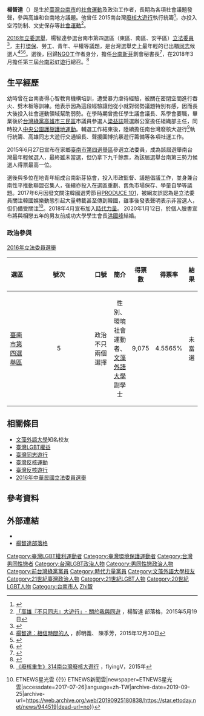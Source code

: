 {{Infobox candidate
| name = 楊智達
| english_names  = Z-da Yang
|image=
|box_width= 220px
| period = 
| Sex = 男
| nationality = {{ROC}}
|language= [[中文|中文]]、[[日語|日語]]、[[英語|英語]]、[[德語|德語]]、[[法語|法語]]
|birth_date=  {{birth_date_and_age|1991|9|4}}
| party = {{時代力量}}
|birth_place= {{TWN}}[[臺南市|臺南市]]
| residence      = {{TWN}}[[臺南市|臺南市]]
|education= 
*[[臺南市立後甲國民中學|臺南市立後甲國民中學]]
*[[文藻外語大學|文藻外語大學]]日本語文系
*[[國立高雄科技大學|國立高雄科技大學]]應用日語所
| past = 
*文藻外語大學學生議會 議長（2011）
*高雄市議員參選人梁益誌競選辦公室 組織部主任（2014）
*[[地球公民基金會|地球公民基金會]] 廢核遊行執行統籌（2015）
*台南市空汙防護自救會 遊行共同發起人 (2016)
*[[主婦聯盟環境保護基金會|主婦聯盟環境保護基金會]] 助理 (2016)
*[[文藻外語大學|文藻外語大學]]學生會指導老師 (2017)
*[[台南新芽|台南新芽]]秘書長 (2017)
*[[台南彩虹遊行|台南彩虹遊行]]總召 (2018)
*法語鑑定文憑 DELF B2
*[[歌德學院|歌德學院]]德語檢測 Goethe-Zertifikat B1
*日語講師
}}

'''楊智達'''（{{bd|1991年|9月4日|catIdx=Yang楊}}）是生於[[臺灣|臺灣]][[台南市|台南市]]的[[社會運動|社會運動]]及政治工作者，長期為各項社會議題發聲，參與高雄和台南地方議題。他曾任 2015南台灣[[臺灣反核遊行|廢核大遊行]]執行統籌<ref>{{cite news|publisher=地球公民基金會|title=廢核重生 2015南台灣廢核大遊行誓師|url=http://www.cet-taiwan.org/node/2082|date=2015-03-05|accessdate=2015-06-11|archive-date=2019-06-09|archive-url=https://web.archive.org/web/20190609143834/https://www.cet-taiwan.org/node/2082|dead-url=no}}</ref>，亦投入空污防制、文史保存等[[社會運動|社會運動]]<ref>[http://zdayoung.blogspot.tw/2015/05/blog-post.html 「高雄『不只同志』大遊行」- 關於我與同遊] {{Wayback|url=http://zdayoung.blogspot.tw/2015/05/blog-post.html |date=20170914220646 }}，楊智達 部落格，2015年5月19日</ref>。

[[2016年中華民國立法委員選舉|2016年立委選舉]]，楊智達參選台南市第四選區（東區、南區、安平區）[[立法委員|立法委員]]<ref>{{Cite web |url = http://news.ltn.com.tw/news/local/paper/893304 |title = 〈南部〉《太陽花世代來挑戰》綠黨楊智達 參選南市立委 |author = 王俊忠 |date = 2015年6月28日 |publisher = 自由時報 |language = zh-tw |accessdate = 2015年12月24日 |quote = 第三政治勢力進軍台南！綠黨台南支黨部秘書長、二十三歲青年楊智達，昨宣布參選南市第四選區立委；坦承自己是同志身分的楊智達表示，過去在高雄、台南參與不少社會運動，深感台灣政治被國民黨與民進黨兩大黨綁架，他打出「政治不只有兩種選擇」的競選主軸，希望與公民站在一起，監督兩大黨、挺好的綠黨！ |archive-date = 2019年6月17日 |archive-url = https://web.archive.org/web/20190617034423/https://news.ltn.com.tw/news/local/paper/893304 |dead-url = no }}</ref>，主打[[環保運動|環保]]、勞工、青年、平權等議題，是台灣選舉史上最年輕的已出櫃[[同志_(LGBT)|同志]]候選人<ref>[http://twunbound.github.io/view/zdayoung 楊智達：相信時間的人] {{Wayback|url=http://twunbound.github.io/view/zdayoung |date=20201109012130 }}，郝明義、 陳季芳，2015年12月30日</ref><ref>{{cite news|publisher=民報|title=23歲綠黨「同志」楊智達角逐台南立委|url=http://www.peoplenews.tw/news/a347f944-6874-46b5-a9f9-916770a3ad4b|date=2015-06-08|accessdate=2015-06-11|archive-date=2015-09-24|archive-url=https://web.archive.org/web/20150924085928/http://www.peoplenews.tw/news/a347f944-6874-46b5-a9f9-916770a3ad4b|dead-url=no}}</ref><ref>{{cite news|publisher=苦勞網|title=第三勢力進軍台南！綠黨23歲青年楊智達參選立委|url=http://www.coolloud.org.tw/node/82700|date=2015-06-08|accessdate=2015-06-11|archive-date=2019-06-29|archive-url=https://web.archive.org/web/20190629101624/https://www.coolloud.org.tw/node/82700|dead-url=no}}</ref>。選後，回歸[[NGO|NGO]]工作者身分，擔任[[台南新芽|台南新芽]]創會秘書長<ref>{{cite news|publisher=自由時報|title=要讓台南更好！ 在地青年組新芽協會參與市議政|url=http://news.ltn.com.tw/news/politics/breakingnews/1851194|date=2016-10-09|accessdate=2016-10-12|archive-date=2019-06-28|archive-url=https://web.archive.org/web/20190628120157/https://news.ltn.com.tw/news/politics/breakingnews/1851194|dead-url=no}}</ref>，在2018年3月擔任第三屆[[台南彩虹遊行|台南彩虹遊行]]總召。<ref>{{Cite web|url=https://vita.tw/%E5%8F%B0%E5%8D%97%E5%BD%A9%E8%99%B9%E9%81%8A%E8%A1%8C%E8%81%AF%E7%9B%9F-%E5%90%91%E4%B8%8A%E9%80%A3%E7%B5%90%E5%90%91%E4%B8%8B%E7%B4%AE%E6%A0%B9-f122914c3b37|title=台南彩虹遊行聯盟 向上連結向下紮根|accessdate=2018-07-13|author=輔大新聞傳播系實驗媒體|date=2018-04-27|publisher=生命力新聞}}</ref>

== 生平經歷 ==
幼時曾在台南麥得心智教育機構培訓，遭受暴力虐待經驗，被關在密閉空間進行吞火、劈木板等訓練。他表示因為這段經驗讓他從小就對弱勢議題特別有感，因而長大後投入社會運動領域幫助弱勢。在學時期曾擔任學生議會議長、系學會要職，畢業後於[[台灣綠黨|台灣綠黨]][[高雄市|高雄市]][[三民區|三民區]]市議員參選人[[梁益誌|梁益誌]]競選辦公室擔任組織部主任，同時投入[[中央公園護樹護地運動|中央公園護樹護地運動]]。輔選工作結束後，陸續擔任南台灣廢核大遊行<ref>[https://www.flyingv.cc/project/5948 《廢核重生》314南台灣廢核大遊行] {{Wayback|url=https://www.flyingv.cc/project/5948 |date=20160330232902 }}，flyingV，2015年</ref>執行統籌、高雄同志大遊行交通組長、聲援圖博抗暴遊行籌備等各項社運工作。

2015年6月27日宣布在家鄉[[臺南市第四選舉區|臺南市第四選舉區]]參選立法委員，成為該屆選舉南台灣最年輕候選人，最終雖未當選，但仍拿下九千餘票，為該屆選舉台南第三勢力候選人得票最高一位。

選後與多位在地青年組成台南新芽協會，投入市政監督、議題倡議工作，並身兼台南性平推動聯盟召集人，後續亦投入在選區重劃、舊魚市場保存、學童自學等議題。2017年6月因發文關注韓國選秀節目[[PRODUCE_101_第二季|PRODUCE 101]]，被網友誤認為是立法委員關注韓國娛樂動態引起大量轉載甚至傳到韓國，雖事後發表聲明表示非當選人，但仍備受關注<ref>{{Cite news|url=http://star.ettoday.net/news/944519|title=前立委候選人楊智達也追《101》　評論轉韓網引朝聖 {{!}} ETNEWS星光雲 {{!}} ETNEWS新聞雲|newspaper=ETNEWS星光雲|accessdate=2017-07-26|language=zh-TW|archive-date=2019-09-25|archive-url=https://web.archive.org/web/20190925180838/https://star.ettoday.net/news/944519|dead-url=no}}</ref>。2018年4月宣布加入[[時代力量|時代力量]]。 2020年1月12日，於個人臉書宣布將與相戀五年的男友前成功大學學生會長[[洪國峰|洪國峰]]結婚。

=== 政治參與 ===
;[[2016年中華民國立法委員選舉|2016年立法委員選舉]]
{|align=center class=wikitable width=90% style="margin-left:auto; margin-right:auto;"
! width="15%" | 選區
! width="7%" | 號次
! width="15%" | 口號
! width="30%" | 簡介
! width="9%" | 得票數
! width="7%" | 得票率
! width="7%" | 結果
|-
! [[臺南市第四選舉區|臺南市第四選舉區]]
|<center> 5
|<center> 政治不只兩個選擇
|<center> 性別、環境社會運動者、[[文藻外語大學|文藻外語大學]]副學士
|<center>9,075
|<center>4.5565%
|<center>未當選
|}

==相關條目==
* [[文藻外語大學|文藻外語大學]]知名校友
* [[臺灣LGBT權益|臺灣LGBT權益]]
* [[臺灣同志遊行|臺灣同志遊行]]
* [[臺灣反核運動|臺灣反核運動]]
* [[臺灣反核遊行|臺灣反核遊行]]
* [[2016年中華民國立法委員選舉|2016年中華民國立法委員選舉]]

== 參考資料 ==
{{reflist|2}}

== 外部連結 ==
*{{Facebook|zdayoung}}
*[http://zdayoung.blogspot.com 楊智達部落格] {{Wayback|url=http://zdayoung.blogspot.com/ |date=20180530154545 }}

{{DEFAULTSORT:Yang楊}}
[[Category:臺灣LGBT權利運動者|Category:臺灣LGBT權利運動者]]
[[Category:臺灣環境保護運動者|Category:臺灣環境保護運動者]]
[[Category:台灣男同性戀者|Category:台灣男同性戀者]]
[[Category:台灣LGBT政治人物|Category:台灣LGBT政治人物]]
[[Category:男同性戀政治人物|Category:男同性戀政治人物]]
[[Category:前台灣綠黨黨員|Category:前台灣綠黨黨員]]
[[Category:時代力量黨員|Category:時代力量黨員]]
[[Category:文藻外語大學校友|Category:文藻外語大學校友]]
[[Category:21世紀臺灣政治人物|Category:21世紀臺灣政治人物]]
[[Category:21世紀LGBT人物|Category:21世紀LGBT人物]]
[[Category:20世紀LGBT人物|Category:20世紀LGBT人物]]
[[Category:台南市人|Category:台南市人]]
[[Category:杨姓|Zhi智]]